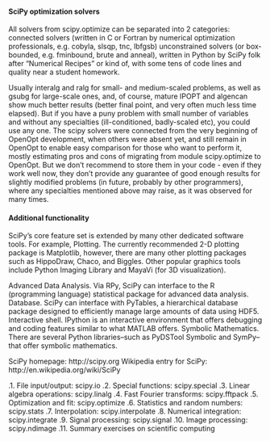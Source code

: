 <h4>SciPy optimization solvers</h4>
All solvers from scipy.optimize can be separated into 2 categories:
connected solvers (written in C or Fortran by numerical optimization professionals, e.g. cobyla, slsqp, tnc, lbfgsb)
unconstrained solvers (or box-bounded, e.g. fminbound, brute and anneal), written in Python by SciPy folk after "Numerical Recipes" or kind of, with some tens of code lines and quality near a student homework.
<p>
Usually interalg and ralg for small- and medium-scaled problems, as well as gsubg for large-scale ones, and, of course, mature IPOPT and algencan show much better results (better final point, and very often much less time elapsed). But if you have a puny problem with small number of variables and without any specialties (ill-conditioned, badly-scaled etc), you could use any one. The scipy solvers were connected from the very beginning of OpenOpt development, when others were absent yet, and still remain in OpenOpt to enable easy comparison for those who want to perform it, mostly estimating pros and cons of migrating from module scipy.optimize to OpenOpt. But we don't recommend to store them in your code - even if they work well now, they don't provide any guarantee of good enough results for slightly modified problems (in future, probably by other programmers), where any specialties mentioned above may raise, as it was observed for many times.

<!-- ############################################################## -->

<h4>Additional functionality</h4>
SciPy's core feature set is extended by many other dedicated software tools. For example,
Plotting. The currently recommended 2-D plotting package is Matplotlib, however, there are many other plotting packages such as HippoDraw, Chaco, and Biggles. Other popular graphics tools include Python Imaging Library and MayaVi (for 3D visualization).
<p>

Advanced Data Analysis. Via RPy, SciPy can interface to the R (programming language) statistical package for advanced data analysis.
Database. SciPy can interface with PyTables, a hierarchical database package designed to efficiently manage large amounts of data using HDF5.
Interactive shell. IPython is an interactive environment that offers debugging and coding features similar to what MATLAB offers.
Symbolic Mathematics. There are several Python libraries--such as PyDSTool Symbolic and SymPy--that offer symbolic mathematics.

<!-- ############################################################## -->

SciPy homepage: http://scipy.org
Wikipedia entry for SciPy: http://en.wikipedia.org/wiki/SciPy


.1. File input/output: scipy.io
.2. Special functions: scipy.special
.3. Linear algebra operations: scipy.linalg
.4. Fast Fourier transforms: scipy.fftpack
.5. Optimization and fit: scipy.optimize
.6. Statistics and random numbers: scipy.stats
.7. Interpolation: scipy.interpolate
.8. Numerical integration: scipy.integrate
.9. Signal processing: scipy.signal
.10. Image processing: scipy.ndimage
.11. Summary exercises on scientific computing

<!-- ############################################################## -->
